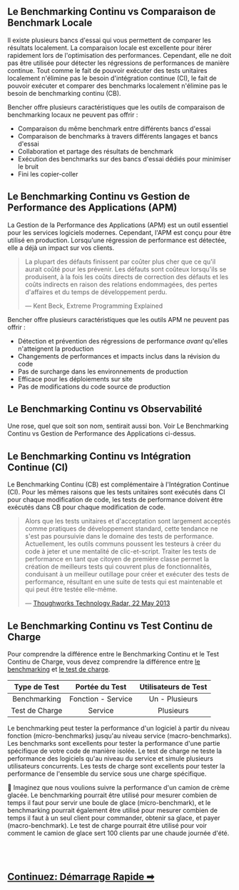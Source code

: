 
<BencherFooter />

## Le Benchmarking Continu vs Comparaison de Benchmark Locale

Il existe plusieurs bancs d'essai qui vous permettent de comparer les résultats localement.
La comparaison locale est excellente pour itérer rapidement lors de l'optimisation des performances.
Cependant, elle ne doit pas être utilisée pour détecter les régressions de performances de manière continue.
Tout comme le fait de pouvoir exécuter des tests unitaires localement n'élimine pas le besoin d'intégration continue (CI),
le fait de pouvoir exécuter et comparer des benchmarks localement n'élimine pas le besoin de benchmarking continu (CB).

Bencher offre plusieurs caractéristiques que les outils de comparaison de benchmarking locaux ne peuvent pas offrir :
- Comparaison du même benchmark entre différents bancs d'essai
- Comparaison de benchmarks à travers différents langages et bancs d'essai
- Collaboration et partage des résultats de benchmark
- Exécution des benchmarks sur des bancs d'essai dédiés pour minimiser le bruit
- Fini les copier-coller

## Le Benchmarking Continu vs Gestion de Performance des Applications (APM)

La Gestion de la Performance des Applications (APM) est un outil essentiel pour les services logiciels modernes.
Cependant, l'APM est conçu pour être utilisé en production.
Lorsqu'une régression de performance est détectée, elle a déjà un impact sur vos clients.

> La plupart des défauts finissent par coûter plus cher que ce qu'il aurait coûté pour les prévenir.
> Les défauts sont coûteux lorsqu'ils se produisent, à la fois les coûts directs de correction des défauts
> et les coûts indirects en raison des relations endommagées, des pertes d'affaires et du temps de développement perdu.
>
> — Kent Beck, Extreme Programming Explained

Bencher offre plusieurs caractéristiques que les outils APM ne peuvent pas offrir :
- Détection et prévention des régressions de performance _avant_ qu'elles n'atteignent la production
- Changements de performances et impacts inclus dans la révision du code
- Pas de surcharge dans les environnements de production
- Efficace pour les déploiements sur site
- Pas de modifications du code source de production

## Le Benchmarking Continu vs Observabilité

Une rose, quel que soit son nom, sentirait aussi bon.
Voir Le Benchmarking Continu vs Gestion de Performance des Applications ci-dessus.

## Le Benchmarking Continu vs Intégration Continue (CI)

Le Benchmarking Continu (CB) est complémentaire à l'Intégration Continue (CI).
Pour les mêmes raisons que les tests unitaires sont exécutés dans CI pour chaque modification de code,
les tests de performance doivent être exécutés dans CB pour chaque modification de code.

> Alors que les tests unitaires et d'acceptation sont largement acceptés comme pratiques de développement standard,
> cette tendance ne s'est pas poursuivie dans le domaine des tests de performance.
> Actuellement, les outils communs poussent les testeurs à créer du code à jeter et une mentalité de clic-et-script.
> Traiter les tests de performance en tant que citoyen de première classe permet la création de meilleurs tests qui couvrent plus de fonctionnalités,
> conduisant à un meilleur outillage pour créer et exécuter des tests de performance,
> résultant en une suite de tests qui est maintenable et qui peut être testée elle-même.
>
> — [Thoughworks Technology Radar, 22 May 2013](https://www.thoughtworks.com/en-us/radar/techniques/performance-testing-as-a-first-class-citizen)


## Le Benchmarking Continu vs Test Continu de Charge

Pour comprendre la différence entre le Benchmarking Continu et le Test Continu de Charge,
vous devez comprendre la différence entre
[le benchmarking](https://fr.wikipedia.org/wiki/Test_de_performance) et
[le test de charge](https://fr.wikipedia.org/wiki/Test_de_performance).

|  Type de Test  |   Portée du Test   | Utilisateurs de Test |
| :------------: | :----------------: | :------------------: |
|  Benchmarking  | Fonction - Service |    Un - Plusieurs    |
| Test de Charge |      Service       |      Plusieurs       |

Le benchmarking peut tester la performance d'un logiciel à partir du niveau fonction (micro-benchmarks) jusqu'au niveau service (macro-benchmarks).
Les benchmarks sont excellents pour tester la performance d'une partie spécifique de votre code de manière isolée.
Le test de charge ne teste la performance des logiciels qu'au niveau du service et simule plusieurs utilisateurs concurrents.
Les tests de charge sont excellents pour tester la performance de l'ensemble du service sous une charge spécifique.

🍦 Imaginez que nous voulions suivre la performance d'un camion de crème glacée.
Le benchmarking pourrait être utilisé pour mesurer combien de temps il faut pour servir une boule de glace (micro-benchmark), et
le benchmarking pourrait également être utilisé pour mesurer combien de temps il faut à un seul client pour commander, obtenir sa glace, et payer (macro-benchmark).
Le test de charge pourrait être utilisé pour voir comment le camion de glace sert 100 clients par une chaude journée d'été.

<br/>
<br/>

<h2><a href="/fr/docs/tutorial/quick-start/">Continuez: Démarrage Rapide ➡</a></h2>